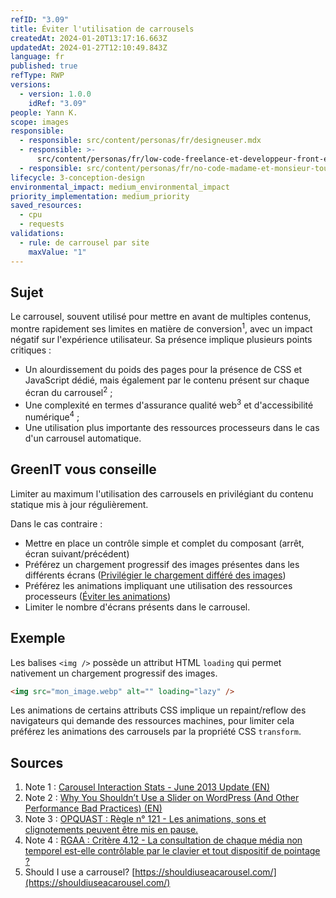 ```yaml
---
refID: "3.09"
title: Éviter l'utilisation de carrousels
createdAt: 2024-01-20T13:17:16.663Z
updatedAt: 2024-01-27T12:10:49.843Z
language: fr
published: true
refType: RWP
versions:
  - version: 1.0.0
    idRef: "3.09"
people: Yann K.
scope: images
responsible:
  - responsible: src/content/personas/fr/designeuser.mdx
  - responsible: >-
      src/content/personas/fr/low-code-freelance-et-developpeur-front-end-d-agences.mdx
  - responsible: src/content/personas/fr/no-code-madame-et-monsieur-tout-le-monde.mdx
lifecycle: 3-conception-design
environmental_impact: medium_environmental_impact
priority_implementation: medium_priority
saved_resources:
  - cpu
  - requests
validations:
  - rule: de carrousel par site
    maxValue: "1"
---
```


## Sujet

Le carrousel, souvent utilisé pour mettre en avant de multiples contenus, montre rapidement ses limites en matière de conversion<sup>1</sup>, avec un impact négatif sur l'expérience utilisateur. Sa présence implique plusieurs points critiques :

- Un alourdissement du poids des pages pour la présence de CSS et JavaScript dédié, mais également par le contenu présent sur chaque écran du carrousel<sup>2</sup> ;
- Une complexité en termes d'assurance qualité web<sup>3</sup> et d'accessibilité numérique<sup>4</sup> ;
- Une utilisation plus importante des ressources processeurs dans le cas d'un carrousel automatique.

## GreenIT vous conseille

Limiter au maximum l'utilisation des carrousels en privilégiant du contenu statique mis à jour régulièrement.

Dans le cas contraire :

- Mettre en place un contrôle simple et complet du composant (arrêt, écran suivant/précédent)
- Préférez un chargement progressif des images présentes dans les différents écrans ([Privilégier le chargement différé des images](./WP_4.06-privilegier-le-chargement-differe-des-images-lazy-loading.md))
- Préférez les animations impliquant une utilisation des ressources processeurs ([Éviter les animations](./WP_3.11-eviter-les-animations.md))
- Limiter le nombre d'écrans présents dans le carrousel.

## Exemple

Les balises `<img />` possède un attribut HTML `loading` qui permet nativement un chargement progressif des images.

```html
<img src="mon_image.webp" alt="" loading="lazy" />
```

Les animations de certains attributs CSS implique un repaint/reflow des navigateurs qui demande des ressources machines, pour limiter cela préférez les animations des carrousels par la propriété CSS `transform`.

## Sources

1. Note 1 : [Carousel Interaction Stats - June 2013 Update (EN)](https://erikrunyon.com/2013/07/carousel-interaction-stats/)
2. Note 2 : [Why You Shouldn’t Use a Slider on WordPress (And Other Performance Bad Practices) (EN) ](https://wp-rocket.me/blog/why-you-shouldnt-use-a-slider-on-wordpress-and-other-performance-bad-practices/)
3. Note 3 : [OPQUAST : Règle n° 121 - Les animations, sons et clignotements peuvent être mis en pause.](https://checklists.opquast.com/fr/assurance-qualite-web/les-animations-sons-et-clignotements-peuvent-etre-mis-en-pause)
4. Note 4 : [RGAA : Critère 4.12 - La consultation de chaque média non temporel est-elle contrôlable par le clavier et tout dispositif de pointage ?](https://www.numerique.gouv.fr/publications/rgaa-accessibilite/methode-rgaa/criteres/#crit-4-12)
5. Should I use a carrousel? [https://shouldiuseacarousel.com/](https://shouldiuseacarousel.com/)
